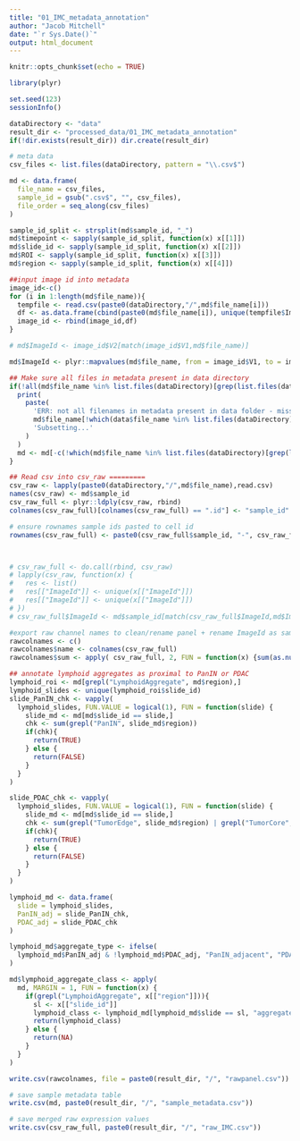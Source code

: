 ```yaml
---
title: "01_IMC_metadata_annotation"
author: "Jacob Mitchell"
date: "`r Sys.Date()`"
output: html_document
---
```


```r
knitr::opts_chunk$set(echo = TRUE)
```

```r
library(plyr)

set.seed(123)
sessionInfo()
```

```r
dataDirectory <- "data"
result_dir <- "processed_data/01_IMC_metadata_annotation"
if(!dir.exists(result_dir)) dir.create(result_dir)
```

```r
# meta data
csv_files <- list.files(dataDirectory, pattern = "\\.csv$")

md <- data.frame(
  file_name = csv_files,
  sample_id = gsub(".csv$", "", csv_files),
  file_order = seq_along(csv_files)
)
```

```r
sample_id_split <- strsplit(md$sample_id, "_")
md$timepoint <- sapply(sample_id_split, function(x) x[[1]])
md$slide_id <- sapply(sample_id_split, function(x) x[[2]])
md$ROI <- sapply(sample_id_split, function(x) x[[3]])
md$region <- sapply(sample_id_split, function(x) x[[4]])

##input image id into metadata
image_id<-c()
for (i in 1:length(md$file_name)){
  tempfile <- read.csv(paste0(dataDirectory,"/",md$file_name[i]))
  df <- as.data.frame(cbind(paste0(md$file_name[i]), unique(tempfile$ImageId)))
  image_id <- rbind(image_id,df)
}

# md$ImageId <- image_id$V2[match(image_id$V1,md$file_name)]

md$ImageId <- plyr::mapvalues(md$file_name, from = image_id$V1, to = image_id$V2)
```

```r
## Make sure all files in metadata present in data directory
if(!all(md$file_name %in% list.files(dataDirectory)[grep(list.files(dataDirectory),pattern = '.csv')])){
  print(
    paste(
      'ERR: not all filenames in metadata present in data folder - missing',
      md$file_name[!which(data$file_name %in% list.files(dataDirectory)[grep(list.files(dataDirectory), pattern = '.csv')])],
      'Subsetting...'
    )
  )
  md <- md[-c(!which(md$file_name %in% list.files(dataDirectory)[grep(list.files(dataDirectory),pattern = '.csv')])),]
}
```

```r
## Read csv into csv_raw =========
csv_raw <- lapply(paste0(dataDirectory,"/",md$file_name),read.csv)
names(csv_raw) <- md$sample_id
csv_raw_full <- plyr::ldply(csv_raw, rbind)
colnames(csv_raw_full)[colnames(csv_raw_full) == ".id"] <- "sample_id"

# ensure rownames sample ids pasted to cell id
rownames(csv_raw_full) <- paste0(csv_raw_full$sample_id, "-", csv_raw_full$CellId)



# csv_raw_full <- do.call(rbind, csv_raw)
# lapply(csv_raw, function(x) {
#   res <- list()
#   res[["ImageId"]] <- unique(x[["ImageId"]])
#   res[["ImageId"]] <- unique(x[["ImageId"]])
# })
# csv_raw_full$ImageId <- md$sample_id[match(csv_raw_full$ImageId,md$ImageId)]

#export raw channel names to clean/rename panel + rename ImageId as sample_id
rawcolnames <- c()
rawcolnames$name <- colnames(csv_raw_full)
rawcolnames$sum <- apply( csv_raw_full, 2, FUN = function(x) {sum(as.numeric(x))})
```

```r
## annotate lymphoid aggregates as proximal to PanIN or PDAC
lymphoid_roi <- md[grepl("LymphoidAggregate", md$region),]
lymphoid_slides <- unique(lymphoid_roi$slide_id)
slide_PanIN_chk <- vapply(
  lymphoid_slides, FUN.VALUE = logical(1), FUN = function(slide) {
    slide_md <- md[md$slide_id == slide,]
    chk <- sum(grepl("PanIN", slide_md$region))
    if(chk){
      return(TRUE)
    } else {
      return(FALSE)
    }
  }
)

slide_PDAC_chk <- vapply(
  lymphoid_slides, FUN.VALUE = logical(1), FUN = function(slide) {
    slide_md <- md[md$slide_id == slide,]
    chk <- sum(grepl("TumorEdge", slide_md$region) | grepl("TumorCore", slide_md$region))
    if(chk){
      return(TRUE)
    } else {
      return(FALSE)
    }
  }
)

lymphoid_md <- data.frame(
  slide = lymphoid_slides,
  PanIN_adj = slide_PanIN_chk,
  PDAC_adj = slide_PDAC_chk
)

lymphoid_md$aggregate_type <- ifelse(
  lymphoid_md$PanIN_adj & !lymphoid_md$PDAC_adj, "PanIN_adjacent", "PDAC_adjacent"
)

md$lymphoid_aggregate_class <- apply(
  md, MARGIN = 1, FUN = function(x) {
    if(grepl("LymphoidAggregate", x[["region"]])){
      sl <- x[["slide_id"]]
      lymphoid_class <- lymphoid_md[lymphoid_md$slide == sl, "aggregate_type"]
      return(lymphoid_class)
    } else {
      return(NA)
    }
  }
)
```

```r
write.csv(rawcolnames, file = paste0(result_dir, "/", "rawpanel.csv"))

# save sample metadata table
write.csv(md, paste0(result_dir, "/", "sample_metadata.csv"))

# save merged raw expression values
write.csv(csv_raw_full, paste0(result_dir, "/", "raw_IMC.csv"))
```
